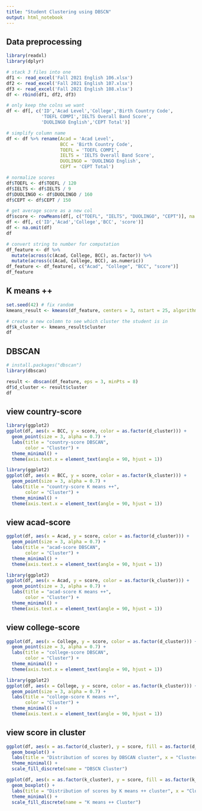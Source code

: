 ```yaml
---
title: "Student Clustering using DBSCN"
output: html_notebook
---
```


## Data preprocessing 
```r
library(readxl)
library(dplyr)

# stack 3 files into one
df1 <- read_excel('Fall 2021 English 106.xlsx')
df2 <- read_excel('Fall 2021 English 107.xlsx')
df3 <- read_excel('Fall 2021 English 108.xlsx')
df <- rbind(df1, df2, df3)

# only keep the colns we want
df <- df[, c('ID','Acad Level','College','Birth Country Code',
             'TOEFL COMPI','IELTS Overall Band Score',
             'DUOLINGO English','CEPT Total')]

# simplify column name
df <- df %>% rename(Acad = 'Acad Level', 
                    BCC = 'Birth Country Code', 
                    TOEFL = 'TOEFL COMPI', 
                    IELTS = 'IELTS Overall Band Score', 
                    DUOLINGO = 'DUOLINGO English', 
                    CEPT = 'CEPT Total')

# normalize scores
df$TOEFL <- df$TOEFL / 120
df$IELTS <- df$IELTS / 9
df$DUOLINGO <- df$DUOLINGO / 160
df$CEPT <- df$CEPT / 150

# get average score as a new col
df$score <- rowMeans(df[, c("TOEFL", "IELTS", "DUOLINGO", "CEPT")], na.rm = TRUE)
df <- df[, c('ID','Acad','College','BCC', 'score')]
df <- na.omit(df)
df

# convert string to number for computation
df_feature <- df %>%
  mutate(across(c(Acad, College, BCC), as.factor)) %>%
  mutate(across(c(Acad, College, BCC), as.numeric))
df_feature <- df_feature[, c("Acad", "College", "BCC", "score")]
df_feature
```
## K means ++
```r
set.seed(42) # fix random
kmeans_result <- kmeans(df_feature, centers = 3, nstart = 25, algorithm = "Lloyd", iter.max = 20)

# create a new colomn to see which cluster the student is in
df$k_cluster <- kmeans_result$cluster
df
```

## DBSCAN
```r
# install.packages("dbscan")
library(dbscan)

result <- dbscan(df_feature, eps = 3, minPts = 8)
df$d_cluster <- result$cluster
df

```
## view country-score
```r
library(ggplot2)
ggplot(df, aes(x = BCC, y = score, color = as.factor(d_cluster))) +
  geom_point(size = 3, alpha = 0.7) +
  labs(title = "country-score DBSCAN",
       color = "Cluster") +
  theme_minimal() +
  theme(axis.text.x = element_text(angle = 90, hjust = 1))

library(ggplot2)
ggplot(df, aes(x = BCC, y = score, color = as.factor(k_cluster))) +
  geom_point(size = 3, alpha = 0.7) +
  labs(title = "country-score K means ++",
       color = "Cluster") +
  theme_minimal() +
  theme(axis.text.x = element_text(angle = 90, hjust = 1))
```
## view acad-score
```r
ggplot(df, aes(x = Acad, y = score, color = as.factor(d_cluster))) +
  geom_point(size = 3, alpha = 0.7) +
  labs(title = "acad-score DBSCAN",
       color = "Cluster") +
  theme_minimal() +
  theme(axis.text.x = element_text(angle = 90, hjust = 1))

library(ggplot2)
ggplot(df, aes(x = Acad, y = score, color = as.factor(k_cluster))) +
  geom_point(size = 3, alpha = 0.7) +
  labs(title = "acad-score K means ++",
       color = "Cluster") +
  theme_minimal() +
  theme(axis.text.x = element_text(angle = 90, hjust = 1))
```
## view college-score
```r
ggplot(df, aes(x = College, y = score, color = as.factor(d_cluster))) +
  geom_point(size = 3, alpha = 0.7) +
  labs(title = "college-score DBSCAN",
       color = "Cluster") +
  theme_minimal() +
  theme(axis.text.x = element_text(angle = 90, hjust = 1))

library(ggplot2)
ggplot(df, aes(x = College, y = score, color = as.factor(k_cluster))) +
  geom_point(size = 3, alpha = 0.7) +
  labs(title = "college-score K means ++",
       color = "Cluster") +
  theme_minimal() +
  theme(axis.text.x = element_text(angle = 90, hjust = 1))
```
## view score in cluster
```r
ggplot(df, aes(x = as.factor(d_cluster), y = score, fill = as.factor(d_cluster))) +
  geom_boxplot() +
  labs(title = "Distribution of scores by DBSCAN cluster", x = "Cluster") +
  theme_minimal() +
  scale_fill_discrete(name = "DBSCN Cluster")

ggplot(df, aes(x = as.factor(k_cluster), y = score, fill = as.factor(k_cluster))) +
  geom_boxplot() +
  labs(title = "Distribution of scores by K means ++ cluster", x = "Cluster") +
  theme_minimal() +
  scale_fill_discrete(name = "K means ++ Cluster")
```
